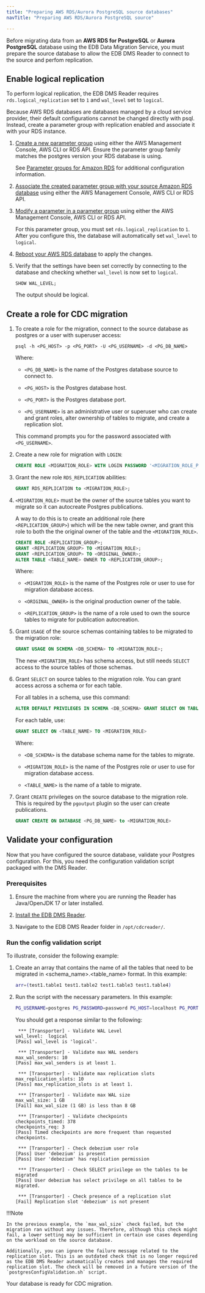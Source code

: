 ```yaml
---
title: "Preparing AWS RDS/Aurora PostgreSQL source databases"
navTitle: "Preparing AWS RDS/Aurora PostgreSQL source"

---
```


Before migrating data from an **AWS RDS for PostgreSQL** or **Aurora PostgreSQL** database using the EDB Data Migration Service, you must prepare the source database to allow the EDB DMS Reader to connect to the source and perfom replication.

## Enable logical replication

To perform logical replication, the EDB DMS Reader requires `rds.logical_replication` set to `1` and `wal_level` set to `logical`.

Because AWS RDS databases are databases managed by a cloud service provider, their default configurations cannot be changed directly with psql. Instead, create a parameter group with replication enabled and associate it with your RDS instance.

1.  [Create a new parameter group](https://docs.aws.amazon.com/AmazonRDS/latest/UserGuide/USER_WorkingWithParamGroups.Creating.html) using either the AWS Management Console, AWS CLI or RDS API. Ensure the parameter group family matches the postgres version your RDS database is using.

    See [Parameter groups for Amazon RDS](https://docs.aws.amazon.com/AmazonRDS/latest/UserGuide/USER_WorkingWithParamGroups.html) for additional configuration information.

2.  [Associate the created parameter group with your source Amazon RDS database](https://docs.aws.amazon.com/AmazonRDS/latest/UserGuide/USER_WorkingWithParamGroups.Associating.html) using either the AWS Management Console, AWS CLI or RDS API.

3.  [Modify a parameter in a parameter group](https://docs.aws.amazon.com/AmazonRDS/latest/UserGuide/USER_WorkingWithParamGroups.Modifying.html) using either the AWS Management Console, AWS CLI or RDS API. 

    For this parameter group, you must set `rds.logical_replication` to `1`. After you configure this, the database will automatically set `wal_level` to `logical`.

4.  [Reboot your AWS RDS database](https://docs.aws.amazon.com/AmazonRDS/latest/UserGuide/USER_RebootInstance.html#USER_RebootInstance.steps) to apply the changes.

5.  Verify that the settings have been set correctly by connecting to the database and checking whether `wal_level` is now set to `logical`. 

    ```psql
    SHOW WAL_LEVEL;
    ```

    The output should be logical.

## Create a role for CDC migration

1.  To create a role for the migration, connect to the source database as postgres or a user with superuser access:

    ```shell
    psql -h <PG_HOST> -p <PG_PORT> -U <PG_USERNAME> -d <PG_DB_NAME>
    ```

    Where:

    -   `<PG_DB_NAME>` is the name of the Postgres database source to connect to.

    -   `<PG_HOST>` is the Postgres database host.

    -   `<PG_PORT>` is the Postgres database port.

    -   `<PG_USERNAME>` is an administrative user or superuser who can create and grant roles, alter ownership of tables to migrate, and create a replication slot.

    This command prompts you for the password associated with `<PG_USERNAME>`.

2.  Create a new role for migration with `LOGIN`: 

    ```sql
    CREATE ROLE <MIGRATION_ROLE> WITH LOGIN PASSWORD '<MIGRATION_ROLE_PASSWORD>';
    ```

3.  Grant the new role `RDS_REPLICATION` abilities:

    ```sql
    GRANT RDS_REPLICATION to <MIGRATION_ROLE>;
    ```

4.  `<MIGRATION_ROLE>` must be the owner of the source tables you want to migrate so it can autocreate Postgres publications.

    A way to do this is to create an additional role (here `<REPLICATION_GROUP>`) which will be the new table owner, and grant this role to both the the original owner of the table and the `<MIGRATION_ROLE>`.

    ```sql
    CREATE ROLE <REPLICATION_GROUP>;
    GRANT <REPLICATION_GROUP> TO <MIGRATION_ROLE>;
    GRANT <REPLICATION_GROUP> TO <ORIGINAL_OWNER>;
    ALTER TABLE <TABLE_NAME> OWNER TO <REPLICATION_GROUP>;
    ```

    Where:

    -   `<MIGRATION_ROLE>` is the name of the Postgres role or user to use for migration database access.

    -   `<ORIGINAL_OWNER>` is the original production owner of the table.

    -   `<REPLICATION_GROUP>` is the name of a role used to own the source tables to migrate for publication autocreation.

5.  Grant `USAGE` of the source schemas containing tables to be migrated to the migration role:

    ```sql
    GRANT USAGE ON SCHEMA <DB_SCHEMA> TO <MIGRATION_ROLE>;
    ```

    The new `<MIGRATION_ROLE>` has schema access, but still needs `SELECT` access to the source tables of those schemas. 

6.  Grant `SELECT` on source tables to the migration role. You can grant access across a schema or for each table.

    For all tables in a schema, use this command:

    ```sql
    ALTER DEFAULT PRIVILEGES IN SCHEMA <DB_SCHEMA> GRANT SELECT ON TABLES to <MIGRATION_ROLE>
    ```

    For each table, use:

    ```sql
    GRANT SELECT ON <TABLE_NAME> TO <MIGRATION_ROLE>
    ```

    Where:

    -   `<DB_SCHEMA>` is the database schema name for the tables to migrate.

    -   `<MIGRATION_ROLE>` is the name of the Postgres role or user to use for migration database access.

    -   `<TABLE_NAME>` is the name of a table to migrate.

7.  Grant `CREATE` privileges on the source database to the migration role. This is required by the `pgoutput` plugin so the user can create publications.

    ```sql
    GRANT CREATE ON DATABASE <PG_DB_NAME> to <MIGRATION_ROLE>
    ```

## Validate your configuration

Now that you have configured the source database, validate your Postgres configuration. For this, you need the configuration validation script packaged with the DMS Reader.

### Prerequisites

1.  Ensure the machine from where you are running the Reader has Java/OpenJDK 17 or later installed.

2.  [Install the EDB DMS Reader](/edb-postgres-ai/1.2/hybrid-manager/using_hybrid_manager/migration/installing/).

3.  Navigate to the EDB DMS Reader folder in `/opt/cdcreader/`.

### Run the config validation script

To illustrate, consider the following example:

1.  Create an array that contains the name of all the tables that need to be migrated in &lt;schema_name>.&lt;table_name> format. In this example:

    ```bash
    arr=(test1.table1 test1.table2 test1.table3 test1.table4)
    ```

2.  Run the script with the necessary parameters. In this example:

    ```bash
    PG_USERNAME=postgres PG_PASSWORD=password PG_HOST=localhost PG_PORT=5432     DB_NAME=postgres DBZ_USERNAME=debezium DBZ_PASSWORD=dbz ./postgresConfigValidation.sh     "${arr[@]}"
    ```

    You should get a response similar to the following:

    ```
     *** [Transporter] - Validate WAL Level
    wal_level:  logical
    [Pass] wal_level is 'logical'.

     *** [Transporter] - Validate max WAL senders
    max_wal_senders: 10
    [Pass] max_wal_senders is at least 1.

     *** [Transporter] - Validate max replication slots
    max_replication_slots: 10
    [Pass] max_replication_slots is at least 1.

     *** [Transporter] - Validate max WAL size
    max_wal_size: 1 GB
    [Fail] max_wal_size (1 GB) is less than 8 GB

     *** [Transporter] - Validate checkpoints
    checkpoints_timed: 378
    checkpoints_req: 3
    [Pass] Timed checkpoints are more frequent than requested checkpoints.

     *** [Transporter] - Check debezium user role
    [Pass] User 'debezium' is present
    [Pass] User 'debezium' has replication permission

     *** [Transporter] - Check SELECT privilege on the tables to be migrated
    [Pass] User debezium has select privilege on all tables to be migrated.

     *** [Transporter] - Check presence of a replication slot
    [Fail] Replication slot 'debezium' is not present

    ```

!!!Note

    In the previous example, the `max_wal_size` check failed, but the migration ran without any issues. Therefore, although this check might fail, a lower setting may be sufficient in certain use cases depending on the workload on the source database.

    Additionally, you can ignore the failure message related to the replication slot. This is an outdated check that is no longer required as the EDB DMS Reader automatically creates and manages the required replication slot. The check will be removed in a future version of the `postgresConfigValidation.sh` script.

Your database is ready for CDC migration.
